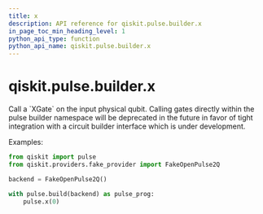 ```yaml
---
title: x
description: API reference for qiskit.pulse.builder.x
in_page_toc_min_heading_level: 1
python_api_type: function
python_api_name: qiskit.pulse.builder.x
---
```


# qiskit.pulse.builder.x

<Function id="qiskit.pulse.builder.x" github="https://github.com/qiskit/qiskit/tree/stable/0.23/qiskit/pulse/builder.py" signature="x(qubit)">
  Call a `XGate` on the input physical qubit.

  <Admonition title="Note" type="note">
    Calling gates directly within the pulse builder namespace will be deprecated in the future in favor of tight integration with a circuit builder interface which is under development.
  </Admonition>

  Examples:

  ```python
  from qiskit import pulse
  from qiskit.providers.fake_provider import FakeOpenPulse2Q

  backend = FakeOpenPulse2Q()

  with pulse.build(backend) as pulse_prog:
      pulse.x(0)
  ```
</Function>


